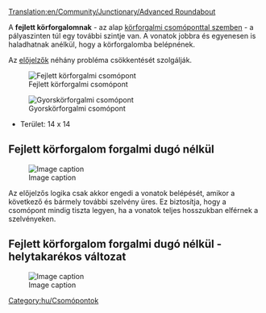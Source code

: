 [[Translation:en/Community/Junctionary/Advanced Roundabout]]

{{hu/Csomópontmenü}}
A '''fejlett körforgalomnak''' - az alap [[hu/Community/Junctionary/Csomópont/Körforgalom|körforgalmi csomóponttal szemben]] - a pályaszinten túl egy további szintje van. A vonatok jobbra és egyenesen is haladhatnak anélkül, hogy a körforgalomba belépnének.

Az [[hu/Manual/Jelzők#elojelzok|előjelzők]] néhány probléma csökkentését szolgálják.

[[File:en/Advanced roundabout.png|center|frame|Fejlett körforgalmi csomópont]]

{{hu/Csomópontok tulajdonságai|Drága (fokozatos)|2|1|0|3|1|0|1|0|1|1|2||Vonat lerobbanása a saját pályájára van hatással, <br>vagy minden balra tartó forgalomra.|
*Sok vonat kiszolgálására képes az északról keletre, vagy a délről nyugatra tartó forgalomban.
*Pályaosztást tartalmaz, és csak a balra tartó vonatoknak kell a körforgalmat igénybe venniük.
'''Öteletek:'''
*Ahhoz, hogy a balra tartó vonatok teljes sebességgel mehessenek át a körforgalmon, megnövelhetjük a körforgalmat, de ehhez sok helyre van szükség.
*Ha megfordítod a belső kör irányát (természetesen a kijárati átlós pályák és a jelzők irányának módosításával), az áteresztőképesség megnő némi sebességvesztés árán, miután, ha a vonat felhajt, csak keresztülvág ahelyett, hogy végighaladna a köríven, mint a fenti ábrán.
*Terület: 16 x 16
}}

[[File:en/Flying roundabout.png|center|frame|Gyorskörforgalmi csomópont]]

*Terület: 14 x 14


== Fejlett körforgalom forgalmi dugó nélkül ==

[[File:en/4WayNoLock.png|Image caption]]

{{hu/Csomópontok tulajdonságai|Mérsékelt|2|1|1|2|1|0|1|0|0|1|2||Vonat lerobbanása csak a saját pályájára hat (legrosszabb esetben a belső körön, két szelvénye közt három balra tartó irányt blokkol)|
====Előnyei:====
* Nagy kapacitás
* Emelkedőn csak a balra forduló vonatok haladnak
* A balra tartó vonatok forgalmát a többi vonal szabaddá tételéhez igazítja (bejárat és kijárat!)

====Hátrányai:====
* Az áthajtás legnagyobb jelzőtávolsága: 4/5
* A balra fordulás legnagyobb jelzőtávolsága: 7


* Terület: 26 x 26
}}
Az előjelzős logika csak akkor engedi a vonatok belépését, amikor a következő és bármely további szelvény üres. Ez biztosítja, hogy a csomópont mindig tiszta legyen, ha a vonatok teljes hosszukban elférnek a szelvényeken.

== Fejlett körforgalom forgalmi dugó nélkül - helytakarékos változat ==

[[File:en/4WayNoLockSmall.png|Image caption]]

{{hu/Csomópontok tulajdonságai|Mérsékelt|3|1|1|2|1|0|1|0|0|1|2||Vonat lerobbanása csak a saját pályájára hat (legrosszabb esetben a belső körön, két szelvénye közt minden balra tartó irányt blokkol).|
====Előnyei:====
* Nagy kapacitás
* Emelkedőn csak a balra forduló vonatok haladnak

====Hátrányai:====
* Az áthajtás legnagyobb jelzőtávolsága: 4/5
* A balra fordulás legnagyobb jelzőtávolsága: 7

* Terület: 18 x 18
}}


[[Category:hu/Csomópontok]]